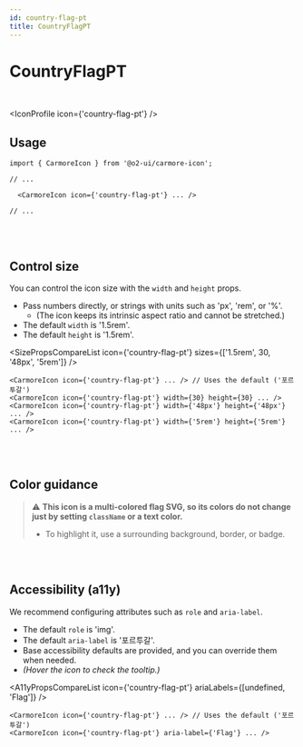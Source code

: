 ```yaml
---
id: country-flag-pt
title: CountryFlagPT
---
```




# CountryFlagPT

<br />

<IconProfile icon={'country-flag-pt'} />

## Usage

```tsx
import { CarmoreIcon } from '@o2-ui/carmore-icon';

// ...

  <CarmoreIcon icon={'country-flag-pt'} ... />

// ...
```

<br />
<br />

## Control size

You can control the icon size with the `width` and `height` props.

- Pass numbers directly, or strings with units such as 'px', 'rem', or '%'.
  - (The icon keeps its intrinsic aspect ratio and cannot be stretched.)
- The default `width` is '1.5rem'.
- The default `height` is '1.5rem'.

<SizePropsCompareList icon={'country-flag-pt'} sizes={['1.5rem', 30, '48px', '5rem']} />

```tsx
<CarmoreIcon icon={'country-flag-pt'} ... /> // Uses the default ('포르투갈')
<CarmoreIcon icon={'country-flag-pt'} width={30} height={30} ... />
<CarmoreIcon icon={'country-flag-pt'} width={'48px'} height={'48px'} ... />
<CarmoreIcon icon={'country-flag-pt'} width={'5rem'} height={'5rem'} ... />
```

<br />
<br />

## Color guidance

> ⚠️ <b>This icon is a multi-colored flag SVG, so its colors do not change just by setting `className` or a text color.</b>
>
> - To highlight it, use a surrounding background, border, or badge.

<br />
<br />

## Accessibility (a11y)

We recommend configuring attributes such as `role` and `aria-label`.

- The default `role` is 'img'.
- The default `aria-label` is '포르투갈'.
- Base accessibility defaults are provided, and you can override them when needed.
- _(Hover the icon to check the tooltip.)_

<A11yPropsCompareList icon={'country-flag-pt'} ariaLabels={[undefined, 'Flag']} />

```tsx
<CarmoreIcon icon={'country-flag-pt'} ... /> // Uses the default ('포르투갈')
<CarmoreIcon icon={'country-flag-pt'} aria-label={'Flag'} ... />
```
